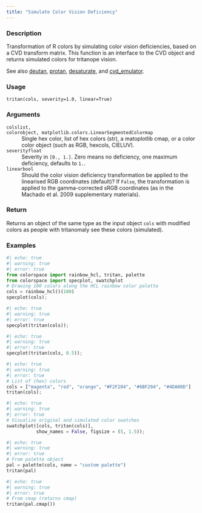 ```yaml
---
title: "Simulate Color Vision Deficiency"
---
```


### Description

Transformation of R colors by simulating color vision deficiencies, based
on a CVD transform matrix. This function is an interface to the CVD object
and returns simulated colors for tritanope vision.

See also [deutan](colorspace.CVD.deutan.qmd), [protan](colorspace.CVD.protan.qmd), [desaturate](colorspace.CVD.desaturate.qmd), and
[cvd_emulator](colorspace.cvd_emulator.cvd_emulator.qmd).

### Usage

<pre><code class='language-python'>tritan(cols, severity=1.0, linear=True)</code></pre>

### Arguments

<dl class="pyp-list param-list">
  <dt style = "white-space: nowrap; font-family: monospace; vertical-align: top">
   <code id="colorspace.CVD.tritan:cols">cols</code><code class="argument-class">list, colorobject, matplotlib.colors.LinearSegmentedColormap</code>
  </dt>
 <dd>Single hex color, list of hex colors (str), a matoplotlib cmap, or
a color color object (such as RGB, hexcols, CIELUV).</dd>
  <dt style = "white-space: nowrap; font-family: monospace; vertical-align: top">
   <code id="colorspace.CVD.tritan:severity">severity</code><code class="argument-class">float</code>
  </dt>
 <dd>Severity in `[0., 1.]`. Zero means no deficiency,
one maximum deficiency, defaults to `1.`.</dd>
  <dt style = "white-space: nowrap; font-family: monospace; vertical-align: top">
   <code id="colorspace.CVD.tritan:linear">linear</code><code class="argument-class">bool</code>
  </dt>
 <dd>Should the color vision deficiency transformation be applied to the
linearised RGB coordinates (default)? If `False`, the transformation is applied to the
gamma-corrected sRGB coordinates (as in the Machado et al. 2009 supplementary materials).</dd>
</dl>

### Return

Returns an object of the same type as the input object `cols` with
modified colors as people with tritanomaly see these colors (simulated).

### Examples

```python
#| echo: true
#| warning: true
#| error: true
from colorspace import rainbow_hcl, tritan, palette
from colorspace import specplot, swatchplot
# Drawing 100 colors along the HCL rainbow color palette
cols = rainbow_hcl()(100)
specplot(cols);
```

```python
#| echo: true
#| warning: true
#| error: true
specplot(tritan(cols));
```

```python
#| echo: true
#| warning: true
#| error: true
specplot(tritan(cols, 0.5));
```

```python
#| echo: true
#| warning: true
#| error: true
# List of (hex) colors
cols = ["magenta", "red", "orange", "#F2F204", "#6BF204", "#4DA00D"]
tritan(cols);
```

```python
#| echo: true
#| warning: true
#| error: true
# Visualize original and simulated color swatches
swatchplot([cols, tritan(cols)],
           show_names = False, figsize = (5, 1.5));
```

```python
#| echo: true
#| warning: true
#| error: true
# From palette object
pal = palette(cols, name = "custom palette")
tritan(pal)
```

```python
#| echo: true
#| warning: true
#| error: true
# From cmap (returns cmap)
tritan(pal.cmap())
```



